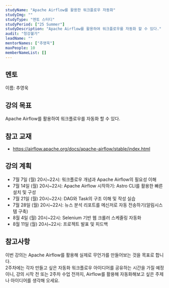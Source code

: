 ```yaml
---
studyName: "Apache Airflow를 활용한 워크플로우 자동화"
studyImg: ""
studyType: "멘토 스터디"
studyPeriod: ["25 Summer"]
studyDescription: "Apache Airflow를 활용하여 워크플로우를 자동화 할 수 있다."
audit: "청강불가"
leadName: ""
mentorNames: ["추영욱"]
maxPeople: 10
memberNameList: []
---
```



## 멘토
이름: 추영욱  

## 강의 목표
Apache Airflow를 활용하여 워크플로우를 자동화 할 수 있다.

## 참고 교재
- https://airflow.apache.org/docs/apache-airflow/stable/index.html

## 강의 계획
- 7월 7일 (월) 20시~22시: 워크플로우 개념과 Apache Airflow의 필요성 이해
- 7월 14일 (월) 20시~22시: Apache Airflow 시작하기: Astro CLI를 활용한 빠른 설치 및 구성
- 7월 21일 (월) 20시~22시: DAG와 Task의 구조 이해 및 작성 실습
- 7월 28일 (월) 20시~22시: 뉴스 분석 리포트를 메신저로 자동 전송하기(알림시스템 구축)
- 8월 4일 (월) 20시~22시: Selenium 기반 웹 크롤러 스케줄링 자동화
- 8월 11일 (월) 20시~22시: 프로젝트 발표 및 피드백


## 참고사항
이번 강의는 Apache Airflow를 활용해 실제로 무언가를 만들어보는 것을 목표로 합니다.  
2주차에는 각자 만들고 싶은 자동화 워크플로우 아이디어를 공유하는 시간을 가질 예정이니, 강의 시작 전 또는 2주차 수업 전까지, Airflow를 활용해 자동화해보고 싶은 주제나 아이디어를
생각해 오세요.